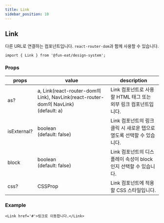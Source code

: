 ```yaml
---
title: Link
sidebar_position: 10
---
```


## Link

다른 URL로 연결하는 컴포넌트입니다. `react-router-dom`과 함께 사용할 수 있습니다.

```tsx
import { Link } from '@fun-eat/design-system';
```

### Props

| props       | value                                                                                    | description                                                           |
| ----------- | ---------------------------------------------------------------------------------------- | --------------------------------------------------------------------- |
| as?         | a, Link(react-router-dom의 Link), NavLink(react-router-dom의 NavLink)<br /> (default: a) | Link 컴포넌트로 사용할 HTML 태그 또는 외부 링크 컴포넌트입니다.       |
| isExternal? | boolean<br /> (default: false)                                                           | Link 컴포넌트의 링크 클릭 시 새로운 탭으로 열도록 선택할 수 있습니다. |
| block       | boolean<br /> (default: false)                                                           | Link 컴포넌트의 디스플레이 속성이 block인지 선택할 수 있습니다.       |
| css?        | CSSProp                                                                                  | Link 컴포넌트에 적용할 CSS 스타일입니다.                              |

### Example

```tsx live
<Link href='#'>링크로 이동합니다.</Link>
```
